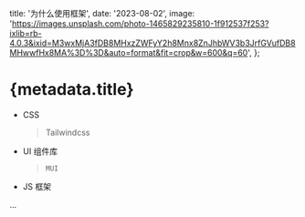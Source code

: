  title: '为什么使用框架',
  date: '2023-08-02',
  image:
    'https://images.unsplash.com/photo-1465829235810-1f912537f253?ixlib=rb-4.0.3&ixid=M3wxMjA3fDB8MHxzZWFyY2h8Mnx8ZnJhbWV3b3JrfGVufDB8MHwwfHx8MA%3D%3D&auto=format&fit=crop&w=600&q=60',
};

# {metadata.title}

- CSS

  > Tailwindcss

- UI 组件库

  > `MUI`

- JS 框架

...

